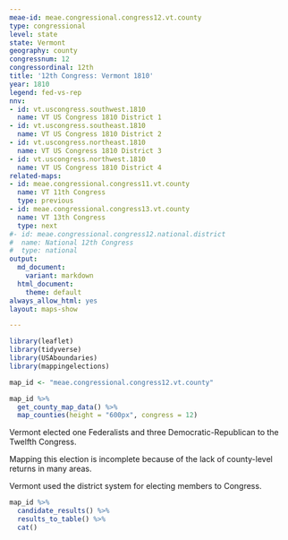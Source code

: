 ```yaml
---
meae-id: meae.congressional.congress12.vt.county
type: congressional
level: state
state: Vermont
geography: county
congressnum: 12
congressordinal: 12th
title: '12th Congress: Vermont 1810'
year: 1810
legend: fed-vs-rep
nnv:
- id: vt.uscongress.southwest.1810
  name: VT US Congress 1810 District 1
- id: vt.uscongress.southeast.1810
  name: VT US Congress 1810 District 2
- id: vt.uscongress.northeast.1810
  name: VT US Congress 1810 District 3
- id: vt.uscongress.northwest.1810
  name: VT US Congress 1810 District 4
related-maps:
- id: meae.congressional.congress11.vt.county
  name: VT 11th Congress
  type: previous
- id: meae.congressional.congress13.vt.county
  name: VT 13th Congress
  type: next
#- id: meae.congressional.congress12.national.district
#  name: National 12th Congress
#  type: national
output:
  md_document:
    variant: markdown
  html_document:
    theme: default
always_allow_html: yes
layout: maps-show

---
```


```r
library(leaflet)
library(tidyverse)
library(USAboundaries)
library(mappingelections)

map_id <- "meae.congressional.congress12.vt.county"
```

<div class="map">

```r
map_id %>%
  get_county_map_data() %>%
  map_counties(height = "600px", congress = 12)
```

</div>

Vermont elected one Federalists and three Democratic-Republican to the Twelfth Congress.

Mapping this election is incomplete because of the lack of county-level returns in many areas.

Vermont used the district system for electing members to Congress.

<div class="results-table">

```r
map_id %>%
  candidate_results() %>%
  results_to_table() %>%
  cat()
```

</div>
